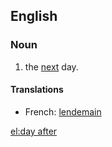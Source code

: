 ==English==

===Noun===
{{en-noun|sg=[[day]] [[after]]|days after}}

# the [[next]] day.

====Translations====
{{top}}
* French: [[lendemain]] {{m}}
{{bottom}}

[[el:day after]]